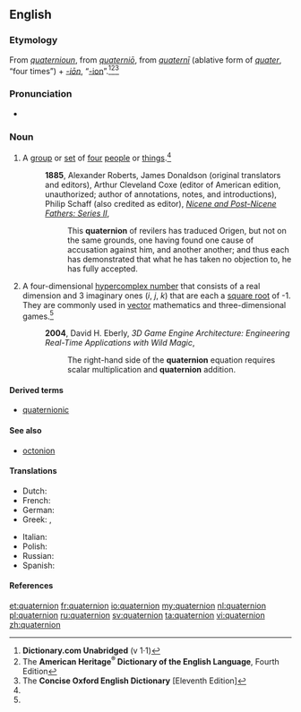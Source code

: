 ==English==
{{wikipedia}}

===Etymology===
From {{etyl|enm}} ''[[quaternioun#Middle English|quaternioun]]'', from {{etyl|LL.}} ''[[quaternio#Latin|quaterniō]]'', from ''[[quaterni#Latin|quaternī]]'' (ablative form of ''[[quater#Latin|quater]]'', “four times”) + ''[[-ion#Latin|-iōn]]'', “[[-ion#English|-ion]]”.<ref name="D.C-etym">'''Dictionary.com Unabridged''' (v 1·1)</ref><ref name="AHD-etym">The '''American Heritage<sup>®</sup> Dictionary of the English Language''', Fourth Edition</ref><ref name="COED-etym&sense">The '''Concise Oxford English Dictionary''' [Eleventh Edition]</ref>

===Pronunciation===
* {{a|RP}} {{IPA|/kwɒˈtɜːniɒn/}}

===Noun===
{{en-noun}}

# A [[group]] or [[set]] of [[four]] [[people]] or [[thing]]s.<ref name="COED-etym&sense"/>
#: '''1885''', Alexander Roberts, James Donaldson (original translators and editors), Arthur Cleveland Coxe (editor of American edition, unauthorized; author of annotations, notes, and introductions), Philip Schaff (also credited as editor), ''[[s:Nicene and Post-Nicene Fathers: Series II/Volume II/Socrates/Book VI/Chapter 13|Nicene and Post-Nicene Fathers: Series II]]'',
#:: This '''quaternion''' of revilers has traduced Origen, but not on the same grounds, one having found one cause of accusation against him, and another another; and thus each has demonstrated that what he has taken no objection to, he has fully accepted.
# {{context|mathematics}} A four-dimensional [[hypercomplex number]] that consists of a real dimension and 3 imaginary ones (''i'', ''j'', ''k'') that are each a [[square root]] of -1. They are commonly used in [[vector]] mathematics and three-dimensional games.<ref name="COED-etym&sense"/>
#: '''2004''', David H. Eberly, ''3D Game Engine Architecture: Engineering Real-Time Applications with Wild Magic'',
#:: The right-hand side of the '''quaternion''' equation requires scalar multiplication and '''quaternion''' addition.

====Derived terms====
* [[quaternionic]]

====See also====
* {{sense|mathematics}} [[octonion]]

====Translations====
{{trans-top|Mathematical sense}}
* Dutch: {{t+|nl|quaternion|n}}
* French: {{t+|fr|quaternion|m}}
* German: {{t-|de|Quaternion|n}}
* Greek: {{t-|el|τετραδόνιο|n}}, {{t-|el|τετράνιο|n}}  
{{trans-mid}}
* Italian: {{t-|it|quaternione|m}}
* Polish: {{t-|pl|kwaternion|m}}
* Russian: {{t|ru|кватернион|m}}
* Spanish: {{t-|es|cuaternión|m}}
{{trans-bottom}}

====References====
<references />

[[et:quaternion]]
[[fr:quaternion]]
[[io:quaternion]]
[[my:quaternion]]
[[nl:quaternion]]
[[pl:quaternion]]
[[ru:quaternion]]
[[sv:quaternion]]
[[ta:quaternion]]
[[vi:quaternion]]
[[zh:quaternion]]